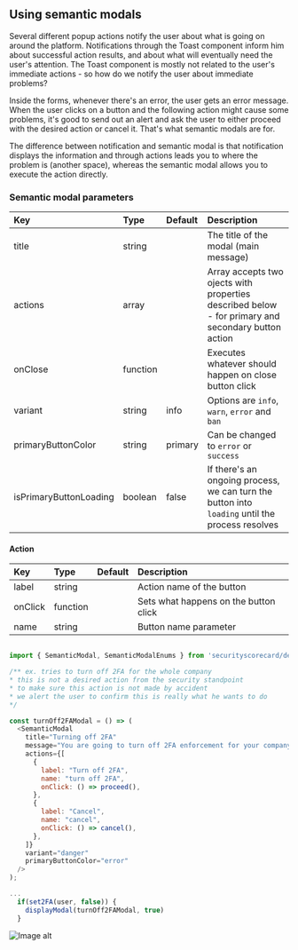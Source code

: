
<Meta title="code examples/using semantic modals" />

## Using semantic modals

Several different popup actions notify the user  about what is going on around the platform. Notifications through the Toast component inform him about successful action results, and about what will eventually need the user's attention. The Toast component is mostly not related to the user's immediate actions - so how do we notify the user about immediate problems?

Inside the forms, whenever there's an error, the user gets an error message. When the user clicks on a button and the following action might cause some problems, it's good to send out an alert and ask the user to either proceed with the desired action or cancel it. That's what semantic modals are for. 

The difference between notification and semantic modal is that notification displays the information and through actions leads you to where the problem is (another space), whereas the semantic modal allows you to execute the action directly.

### Semantic modal parameters

| Key                    | Type     | Default | Description                                                                                                         |
| :--------------------- | :------- | :------ | :------------------------------------------------------------------------------------------------------------------ |
| title                  | string   |         | The title of the modal (main message)                                                                               |
| actions                | array    |         | Array accepts two ojects with properties described below - for primary and secondary button action                  |
| onClose                | function |         | Executes whatever should happen on close button click                                                               |
| variant                | string   | info    | Options are `info`, `warn`, `error` and `ban`                                                                       |
| primaryButtonColor     | string   | primary | Can be changed to `error` or `success`                                                                              |
| isPrimaryButtonLoading | boolean  | false   | If there's an ongoing process, we can turn the button into `loading` until the process resolves                     |

#### Action
| Key                    | Type     | Default | Description                                                                                                         |
| :--------------------- | :------- | :------ | :------------------------------------------------------------------------------------------------------------------ |
| label                  | string   |         | Action name of the button                                                                                           |
| onClick                | function |         | Sets what happens on the button click                                                                               |
| name                   | string   |         | Button name parameter                                                                                               |

```js

import { SemanticModal, SemanticModalEnums } from 'securityscorecard/design-system';

/** ex. tries to turn off 2FA for the whole company 
* this is not a desired action from the security standpoint 
* to make sure this action is not made by accident
* we alert the user to confirm this is really what he wants to do
*/

const turnOff2FAModal = () => (
  <SemanticModal
    title="Turning off 2FA"
    message="You are going to turn off 2FA enforcement for your company. This action will decrease your sign up security. Are you sure you want to proceed?"
    actions={[
      {
        label: "Turn off 2FA",
        name: "turn off 2FA",
        onClick: () => proceed(),
      },
      {
        label: "Cancel",
        name: "cancel",
        onClick: () => cancel(),
      },
    ]}
    variant="danger"
    primaryButtonColor="error"
  />
);

...
  if(set2FA(user, false)) {
    displayModal(turnOff2FAModal, true)
  }

```

<img src={SemanticModal} alt="Image alt" width={640}/>